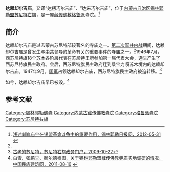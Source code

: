 {{Infobox Tibetan Buddhist monastery
|name =达赖却尔吉庙
|image = 
|image size = 250px
|alt = 
|caption = 
|t=
|w=
|to = 
|ipa={{IPA|}}
|z=
|thdl=
|e=
|tc=達賴卻爾吉廟
|s=达赖却尔吉庙
|p=
|m=
|k=
|pushpin_map = 
|latd =  | latm =  | lats =  | latNS = 
|longd=  | longm= | longs =| longEW = 
|iso_region = 
|map_caption = 
|mapsize = 
|location_country = 中国
|location = {{CHN}}[[内蒙古自治区|内蒙古自治区]][[锡林郭勒盟|锡林郭勒盟]][[苏尼特右旗|苏尼特右旗]]
|coordinates_display =
|founded_by = 
|date_founded =
|date_renovated =
|sect = [[格鲁派|格鲁派]]
|mather =
|children =
|dedicated_to = 
|tulku =
|head_lama = 
|head_mgh =
|no._of_monks = 
|architecture = 
|festivals =
|footnotes = 
}}

'''达赖却尔吉庙'''，又译“达楞巧尔吉庙”、“达来巧尔吉庙”，位于[[内蒙古自治区|内蒙古自治区]][[锡林郭勒盟|锡林郭勒盟]][[苏尼特右旗|苏尼特右旗]]，是一座[[藏传佛教|藏传佛教]][[格鲁派|格鲁派]]寺院。<ref name=xilinribao>[http://www.xlglrbw.com/wenshi/2012-05/31/content_3540.htm 浅述喇嘛庙宇在锡盟革命斗争中的重要作用，锡林郭勒日报网，2012-05-31] {{webarchive|url=https://web.archive.org/web/20140503183503/http://www.xlglrbw.com/wenshi/2012-05/31/content_3540.htm |date=2014-05-03 }}</ref>

==简介==
达赖却尔吉庙是过去蒙古苏尼特部较著名的寺庙之一。[[第二次国共内战|第二次国共内战]]期间，达赖却尔吉庙是曾发生与[[中共|中共]]领导的革命有关的重要事件的寺庙之一。<ref name=xilinribao/>1946年7月，西苏尼特旗18个苏木各阶层代表在苏尼特王府参加第一届代表大会，选举产生了西苏尼特旗民主政府。会后，西苏尼特旗民主政府迁到桑宝力嘎苏木境内的达赖却尔吉庙。1947年9月，[[国军|国军]]占领达赖却尔吉庙，西苏尼特旗民主政府被迫转移。<ref>[http://www.sntyq.gov.cn/zhuantizhuanlan/sntyqwsyl/200910/t20091022_246941.html 古老的苏尼特，苏尼特右旗政务门户，2009-10-22]{{dead link|date=2018年4月 |bot=InternetArchiveBot |fix-attempted=yes }}</ref>

如今，达赖却尔吉庙早已被毁。<ref name=minzujianzhu>[http://www.naic.org.cn/chs/article.php?id=2394 白雪、张鹏举、额尔德穆图，关于锡林郭勒盟藏传佛教寺庙实地调研的情况，中国民族建筑网，2011-08-16] {{webarchive|url=https://web.archive.org/web/20111205152118/http://www.naic.org.cn/chs/article.php?id=2394 |date=2011-12-05 }}</ref>

==参考文献==
{{reflist}}

[[Category:锡林郭勒佛寺|Category:锡林郭勒佛寺]] 
[[Category:内蒙古藏传佛教寺院|Category:内蒙古藏传佛教寺院]]
[[Category:格鲁派寺院|Category:格鲁派寺院]]
[[Category:苏尼特右旗|Category:苏尼特右旗]]